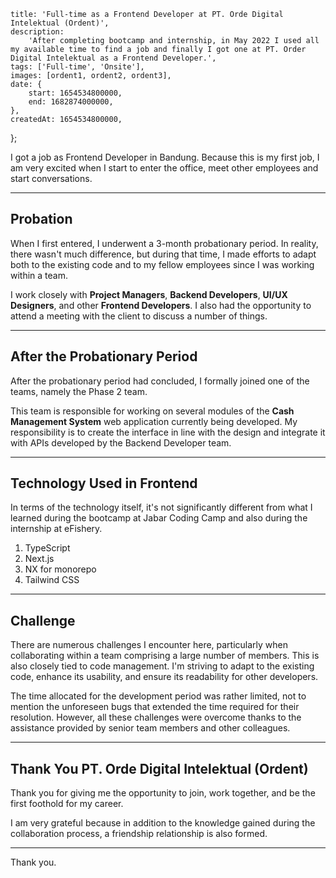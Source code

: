 
    title: 'Full-time as a Frontend Developer at PT. Orde Digital Intelektual (Ordent)',
    description:
        'After completing bootcamp and internship, in May 2022 I used all my available time to find a job and finally I got one at PT. Order Digital Intelektual as a Frontend Developer.',
    tags: ['Full-time', 'Onsite'],
    images: [ordent1, ordent2, ordent3],
    date: {
        start: 1654534800000,
        end: 1682874000000,
    },
    createdAt: 1654534800000,
};

I got a job as Frontend Developer in Bandung. Because this is my first job, I am very excited when I start to enter the office, meet other employees and start conversations.

---

## Probation

When I first entered, I underwent a 3-month probationary period. In reality, there wasn't much difference, but during that time, I made efforts to adapt both to the existing code and to my fellow employees since I was working within a team.

I work closely with **Project Managers**, **Backend Developers**, **UI/UX Designers**, and other **Frontend Developers**. I also had the opportunity to attend a meeting with the client to discuss a number of things.

---

## After the Probationary Period

After the probationary period had concluded, I formally joined one of the teams, namely the Phase 2 team.

This team is responsible for working on several modules of the **Cash Management System** web application currently being developed. My responsibility is to create the interface in line with the design and integrate it with APIs developed by the Backend Developer team.

---

## Technology Used in Frontend

In terms of the technology itself, it's not significantly different from what I learned during the bootcamp at Jabar Coding Camp and also during the internship at eFishery.

1. TypeScript
2. Next.js
3. NX for monorepo
4. Tailwind CSS

---

## Challenge

There are numerous challenges I encounter here, particularly when collaborating within a team comprising a large number of members. This is also closely tied to code management. I'm striving to adapt to the existing code, enhance its usability, and ensure its readability for other developers.

The time allocated for the development period was rather limited, not to mention the unforeseen bugs that extended the time required for their resolution. However, all these challenges were overcome thanks to the assistance provided by senior team members and other colleagues.

---

## Thank You PT. Orde Digital Intelektual (Ordent)

Thank you for giving me the opportunity to join, work together, and be the first foothold for my career.

I am very grateful because in addition to the knowledge gained during the collaboration process, a friendship relationship is also formed.

---

Thank you.
